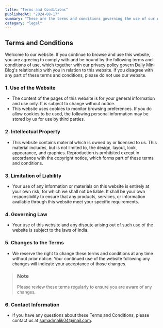 ```yaml
---
title: "Terms and Conditions"
publishedAt: "2024-08-17"
summary: "These are the terms and conditions governing the use of our website."
category: "legal"
---
```


## Terms and Conditions

Welcome to our website. If you continue to browse and use this website, you are agreeing to comply with and be bound by the following terms and conditions of use, which together with our privacy policy govern Daily Mini Blog's relationship with you in relation to this website. If you disagree with any part of these terms and conditions, please do not use our website.

### 1. Use of the Website

- The content of the pages of this website is for your general information and use only. It is subject to change without notice.
- This website uses cookies to monitor browsing preferences. If you do allow cookies to be used, the following personal information may be stored by us for use by third parties.

### 2. Intellectual Property

- This website contains material which is owned by or licensed to us. This material includes, but is not limited to, the design, layout, look, appearance, and graphics. Reproduction is prohibited except in accordance with the copyright notice, which forms part of these terms and conditions.

### 3. Limitation of Liability

- Your use of any information or materials on this website is entirely at your own risk, for which we shall not be liable. It shall be your own responsibility to ensure that any products, services, or information available through this website meet your specific requirements.

### 4. Governing Law

- Your use of this website and any dispute arising out of such use of the website is subject to the laws of India.

### 5. Changes to the Terms

- We reserve the right to change these terms and conditions at any time without prior notice. Your continued use of the website following any changes will indicate your acceptance of those changes.

> ### Note
>
> Please review these terms regularly to ensure you are aware of any changes.

### 6. Contact Information

- If you have any questions about these Terms and Conditions, please contact us at [samadmalik04@mail.com](mailto:samadmalik04@gmail.com).
